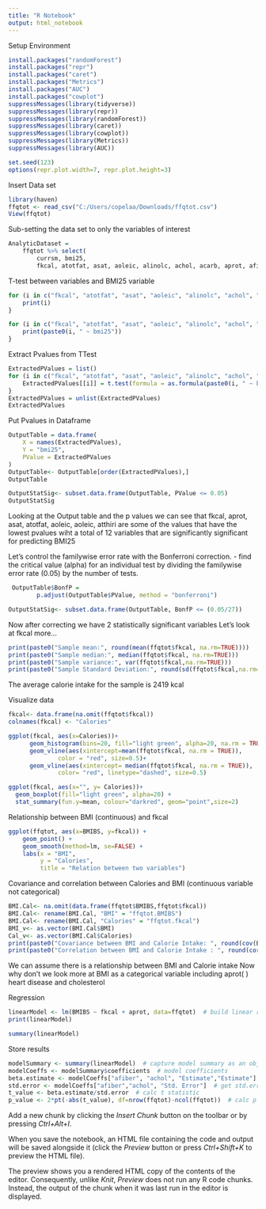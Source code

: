 ```yaml
---
title: "R Notebook"
output: html_notebook
---
```

 
Setup Environment 
```r
install.packages("randomForest")
install.packages("repr")
install.packages("caret")
install.packages("Metrics")
install.packages("AUC")
install.packages("cowplot")
suppressMessages(library(tidyverse))
suppressMessages(library(repr))
suppressMessages(library(randomForest))
suppressMessages(library(caret))
suppressMessages(library(cowplot))
suppressMessages(library(Metrics))
suppressMessages(library(AUC))

set.seed(123)
options(repr.plot.width=7, repr.plot.height=3)

```
Insert Data set
```r
library(haven)
ffqtot <- read_csv("C:/Users/copelaa/Downloads/ffqtot.csv")
View(ffqtot)
```
Sub-setting the data set to only the variables of interest
```r
AnalyticDataset = 
    ffqtot %>% select(
        currsm, bmi25,
        fkcal, atotfat, asat, aoleic, alinolc, achol, acarb, aprot, afiber, adca, adiron, adphos, adk, adna, advaiu, advare, adthiam, adribo, adniac, advc, atca, atiron, atvaiu, atthiri, atvc, asuptoc)
```

T-test between variables and BMI25 variable
```r

for (i in c("fkcal", "atotfat", "asat", "aoleic", "alinolc", "achol", "acarb", "aprot", "afiber", "adca", "adiron", "adphos", "adk", "adna", "advaiu", "advare", "adthiam", "adribo", "adniac", "advc", "atca", "atiron", "atvaiu", "atthiri", "atvc", "asuptoc", "currsm") ) {
    print(i)
}
```

```r
for (i in c("fkcal", "atotfat", "asat", "aoleic", "alinolc", "achol", "acarb", "aprot", "afiber", "adca", "adiron", "adphos", "adk", "adna", "advaiu", "advare", "adthiam", "adribo", "adniac", "advc", "atca", "atiron", "atvaiu", "atthiri", "atvc", "asuptoc", "currsm") ) {
    print(paste0(i, " ~ bmi25"))
}
```
Extract Pvalues from TTest
```r
ExtractedPValues = list()
for (i in c("fkcal", "atotfat", "asat", "aoleic", "alinolc", "achol", "acarb", "aprot", "afiber", "adca", "adiron", "adphos", "adk", "adna", "advaiu", "advare", "adthiam", "adribo", "adniac", "advc", "atca", "atiron", "atvaiu", "atthiri", "atvc", "asuptoc", "currsm") ) {
    ExtractedPValues[[i]] = t.test(formula = as.formula(paste0(i, " ~ bmi25")), data = AnalyticDataset)$p.value
}
ExtractedPValues = unlist(ExtractedPValues)
ExtractedPValues

```
Put Pvalues in Dataframe
```r
OutputTable = data.frame(
    X = names(ExtractedPValues), 
    Y = "bmi25", 
    PValue = ExtractedPValues
)
OutputTable<- OutputTable[order(ExtractedPValues),]
OutputTable

OutputStatSig<- subset.data.frame(OutputTable, PValue <= 0.05)
OutputStatSig
```
Looking at the Output table and the p values we can see that 
fkcal, aprot, asat, atotfat, aoleic, aoleic, atthiri are some of the values that have the lowest pvalues wiht a total of 12 variables that are significantly significant for predicting BMI25

Let's control the familywise error rate with the Bonferroni correction. 
- find the critical value (alpha) for an individual test by dividing the familywise error rate (0.05) by the number of tests. 
```r
 OutputTable$BonfP = 
        p.adjust(OutputTable$PValue, method = "bonferroni")

OutputStatSig<- subset.data.frame(OutputTable, BonfP <= (0.05/27))


```

Now after correcting we have 2 statistically significant variables 
Let's look at fkcal more...
```r
print(paste0("Sample mean:", round(mean(ffqtot$fkcal, na.rm=TRUE))))
print(paste0("Sample median:", median(ffqtot$fkcal, na.rm=TRUE)))
print(paste0("Sample variance:", var(ffqtot$fkcal,na.rm=TRUE)))
print(paste0("Sample Standard Deviation:", round(sd(ffqtot$fkcal,na.rm=TRUE))))
```
The average calorie intake for the sample is 2419 kcal

Visualize data
```r
fkcal<- data.frame(na.omit(ffqtot$fkcal))
colnames(fkcal) <- "Calories"

ggplot(fkcal, aes(x=Calories))+
      geom_histogram(bins=20, fill="light green", alpha=20, na.rm = TRUE)+
      geom_vline(aes(xintercept=mean(ffqtot$fkcal, na.rm = TRUE)),
              color = "red", size=0.5)+
      geom_vline(aes(xintercept= median(ffqtot$fkcal, na.rm = TRUE)),
              color= "red", linetype="dashed", size=0.5)
```
```r
ggplot(fkcal, aes(x="", y= Calories))+
  geom_boxplot(fill="light green", alpha=20) +
  stat_summary(fun.y=mean, colour="darkred", geom="point",size=2)
```
Relationship between BMI (continuous) and fkcal
```r
ggplot(ffqtot, aes(x=BMIBS, y=fkcal)) + 
    geom_point() +
    geom_smooth(method=lm, se=FALSE) +
    labs(x = "BMI",
         y = "Calories",
         title = "Relation between two variables")
```
Covariance and correlation between Calories and BMI (continuous variable not categorical)
```r
BMI.Cal<- na.omit(data.frame(ffqtot$BMIBS,ffqtot$fkcal))
BMI.Cal<- rename(BMI.Cal, "BMI" = "ffqtot.BMIBS")
BMI.Cal<- rename(BMI.Cal, "Calories" = "ffqtot.fkcal")
BMI_v<- as.vector(BMI.Cal$BMI)
Cal_v<- as.vector(BMI.Cal$Calories)
print(paste0("Covariance between BMI and Calorie Intake: ", round(cov(BMI_v, Cal_v),2)))
print(paste0("Correlation between BMI and Calorie Intake : ", round(cor(BMI_v,Cal_v),2)))
```
We can assume there is a relationship between BMI and Calorie intake Now why don't we look more at BMI as a categorical variable including aprot( ) heart disease and cholesterol 


Regression
```r
linearModel <- lm(BMIBS ~ fkcal + aprot, data=ffqtot)  # build linear regression model on full data
print(linearModel)

summary(linearModel)
```
Store results
```r
modelSummary <- summary(linearModel)  # capture model summary as an object
modelCoeffs <- modelSummary$coefficients  # model coefficients
beta.estimate <- modelCoeffs["afiber", "achol", "Estimate","Estimate"]  # get beta estimate for variables
std.error <- modelCoeffs["afiber","achol", "Std. Error"]  # get std.error for variables
t_value <- beta.estimate/std.error  # calc t statistic
p_value <- 2*pt(-abs(t_value), df=nrow(ffqtot)-ncol(ffqtot))  # calc p Value

```


Add a new chunk by clicking the *Insert Chunk* button on the toolbar or by pressing *Ctrl+Alt+I*.

When you save the notebook, an HTML file containing the code and output will be saved alongside it (click the *Preview* button or press *Ctrl+Shift+K* to preview the HTML file).

The preview shows you a rendered HTML copy of the contents of the editor. Consequently, unlike *Knit*, *Preview* does not run any R code chunks. Instead, the output of the chunk when it was last run in the editor is displayed.

